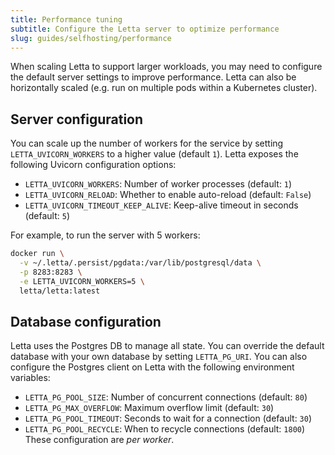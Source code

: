```yaml
---
title: Performance tuning
subtitle: Configure the Letta server to optimize performance
slug: guides/selfhosting/performance
---
```


When scaling Letta to support larger workloads, you may need to configure the default server settings to improve performance. Letta can also be horizontally scaled (e.g. run on multiple pods within a Kubernetes cluster).

## Server configuration
You can scale up the number of workers for the service by setting `LETTA_UVICORN_WORKERS` to a higher value (default `1`). Letta exposes the following Uvicorn configuration options:
* `LETTA_UVICORN_WORKERS`: Number of worker processes (default: `1`)
* `LETTA_UVICORN_RELOAD`: Whether to enable auto-reload (default: `False`)
* `LETTA_UVICORN_TIMEOUT_KEEP_ALIVE`: Keep-alive timeout in seconds (default: `5`)

For example, to run the server with 5 workers:
```sh
docker run \
  -v ~/.letta/.persist/pgdata:/var/lib/postgresql/data \
  -p 8283:8283 \
  -e LETTA_UVICORN_WORKERS=5 \
  letta/letta:latest
```

## Database configuration
Letta uses the Postgres DB to manage all state. You can override the default database with your own database by setting `LETTA_PG_URI`. You can also configure the Postgres client on Letta with the following environment variables:
* `LETTA_PG_POOL_SIZE`: Number of concurrent connections (default: `80`)
* `LETTA_PG_MAX_OVERFLOW`: Maximum overflow limit (default: `30`)
* `LETTA_PG_POOL_TIMEOUT`: Seconds to wait for a connection (default: `30`)
* `LETTA_PG_POOL_RECYCLE`: When to recycle connections (default: `1800`)
These configuration are *per worker*.
